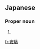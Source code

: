 ==Japanese==
{{ja-kanjitab|あん|どう|yomi=o}}

===Proper noun===
{{ja-pos|あんどう|proper}}

# {{surname|lang=ja|sort=あんどう}}

[[fr:安藤]]